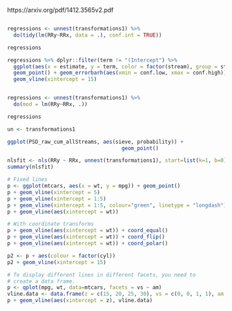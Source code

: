 
https://arxiv.org/pdf/1412.3565v2.pdf


```r
```


```r

regressions <- unnest(transformations1) %>% 
  do(tidy(lm(RRy~RRx, data = .), conf.int = TRUE))

regressions

```

```r

regressions %>% dplyr::filter(term != "(Intercept") %>% 
  ggplot(aes(x = estimate, y = term, color = factor(stream), group = stream)) +
  geom_point() + geom_errorbarh(aes(xmin = conf.low, xmax = conf.high)) +
  geom_vline(xintercept = 15)



```


```r
regressions <- unnest(transformations1) %>% 
  do(mod = lm(RRy~RRx, .))

regressions


```

```r
un <- transformations1

ggplot(PSD_raw_cum_allStreams, aes(sieve, probability)) +
                                     geom_point()
```


```r
nlsfit <- nls(RRy ~ RRx, unnest(transformations1), start=list(k=1, b=0))
summary(nlsfit)

```


















```r
# Fixed lines
p <- ggplot(mtcars, aes(x = wt, y = mpg)) + geom_point()
p + geom_vline(xintercept = 5)
p + geom_vline(xintercept = 1:5)
p + geom_vline(xintercept = 1:5, colour="green", linetype = "longdash")
p + geom_vline(aes(xintercept = wt))

# With coordinate transforms
p + geom_vline(aes(xintercept = wt)) + coord_equal()
p + geom_vline(aes(xintercept = wt)) + coord_flip()
p + geom_vline(aes(xintercept = wt)) + coord_polar()

p2 <- p + aes(colour = factor(cyl))
p2 + geom_vline(xintercept = 15)

# To display different lines in different facets, you need to
# create a data frame.
p <- qplot(mpg, wt, data=mtcars, facets = vs ~ am)
vline.data <- data.frame(z = c(15, 20, 25, 30), vs = c(0, 0, 1, 1), am = c(0, 1, 0, 1))
p + geom_vline(aes(xintercept = z), vline.data)
```

